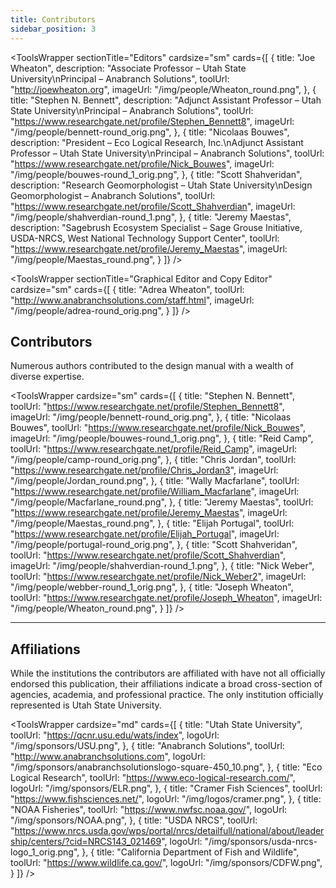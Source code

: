 ```yaml
---
title: Contributors
sidebar_position: 3
---
```


<ToolsWrapper
  sectionTitle="Editors"
  cardsize="sm"
  cards={[
    {
      title: "Joe Wheaton",
      description: "Associate Professor – Utah State University\nPrincipal – Anabranch Solutions",
      toolUrl: "http://joewheaton.org",
      imageUrl: "/img/people/Wheaton_round.png",
    },
    {
      title: "Stephen N. Bennett",
      description: "Adjunct Assistant Professor – Utah State University\nPrincipal – Anabranch Solutions",
      toolUrl: "https://www.researchgate.net/profile/Stephen_Bennett8",
      imageUrl: "/img/people/bennett-round_orig.png",
    },
    {
      title: "Nicolaas Bouwes",
      description: "President – Eco Logical Research, Inc.\nAdjunct Assistant Professor – Utah State University\nPrincipal – Anabranch Solutions",
      toolUrl: "https://www.researchgate.net/profile/Nick_Bouwes",
      imageUrl: "/img/people/bouwes-round_1_orig.png",
    },
    {
      title: "Scott Shahveridan",
      description: "Research Geomorphologist – Utah State University\nDesign Geomorphologist – Anabranch Solutions",
      toolUrl: "https://www.researchgate.net/profile/Scott_Shahverdian",
      imageUrl: "/img/people/shahverdian-round_1.png",
    },
    {
      title: "Jeremy Maestas",
      description: "Sagebrush Ecosystem Specialist – Sage Grouse Initiative, USDA-NRCS, West National Technology Support Center",
      toolUrl: "https://www.researchgate.net/profile/Jeremy_Maestas",
      imageUrl: "/img/people/Maestas_round.png",
    }
  ]}
/>

<ToolsWrapper
  sectionTitle="Graphical Editor and Copy Editor"
  cardsize="sm"
  cards={[
    {
      title: "Adrea Wheaton",
      toolUrl: "http://www.anabranchsolutions.com/staff.html",
      imageUrl: "/img/people/adrea-round_orig.png",
    }
  ]}
/>

## Contributors

Numerous authors contributed to the design manual with a wealth of diverse expertise.

<ToolsWrapper
  cardsize="sm"
  cards={[
    {
      title: "Stephen N. Bennett",
      toolUrl: "https://www.researchgate.net/profile/Stephen_Bennett8",
      imageUrl: "/img/people/bennett-round_orig.png",
    },
    {
      title: "Nicolaas Bouwes",
      toolUrl: "https://www.researchgate.net/profile/Nick_Bouwes",
      imageUrl: "/img/people/bouwes-round_1_orig.png",
    },
    {
      title: "Reid Camp",
      toolUrl: "https://www.researchgate.net/profile/Reid_Camp",
      imageUrl: "/img/people/camp-round_orig.png",
    },
    {
      title: "Chris Jordan",
      toolUrl: "https://www.researchgate.net/profile/Chris_Jordan3",
      imageUrl: "/img/people/Jordan_round.png",
    },
    {
      title: "Wally Macfarlane",
      toolUrl: "https://www.researchgate.net/profile/William_Macfarlane",
      imageUrl: "/img/people/Macfarlane_round.png",
    },
    {
      title: "Jeremy Maestas",
      toolUrl: "https://www.researchgate.net/profile/Jeremy_Maestas",
      imageUrl: "/img/people/Maestas_round.png",
    },
    {
      title: "Elijah Portugal",
      toolUrl: "https://www.researchgate.net/profile/Elijah_Portugal",
      imageUrl: "/img/people/portugal-round_orig.png",
    },
    {
      title: "Scott Shahveridan",
      toolUrl: "https://www.researchgate.net/profile/Scott_Shahverdian",
      imageUrl: "/img/people/shahverdian-round_1.png",
    },
    {
      title: "Nick Weber",
      toolUrl: "https://www.researchgate.net/profile/Nick_Weber2",
      imageUrl: "/img/people/webber-round_1_orig.png",
    },
    {
      title: "Joseph Wheaton",
      toolUrl: "https://www.researchgate.net/profile/Joseph_Wheaton",
      imageUrl: "/img/people/Wheaton_round.png",
    }
  ]}
/>

---

## Affiliations

While the institutions the contributors are affiliated with have not all officially endorsed this publication, their affiliations indicate a broad cross-section of agencies, academia, and professional practice. The only institution officially represented is Utah State University.

<ToolsWrapper
  cardsize="md"
  cards={[
    {
      title: "Utah State University",
      toolUrl: "https://qcnr.usu.edu/wats/index",
      logoUrl: "/img/sponsors/USU.png",
    },
    {
      title: "Anabranch Solutions",
      toolUrl: "http://www.anabranchsolutions.com",
      logoUrl: "/img/sponsors/anabranchsolutionslogo-square-450_10.png",
    },
    {
      title: "Eco Logical Research",
      toolUrl: "https://www.eco-logical-research.com/",
      logoUrl: "/img/sponsors/ELR.png",
    },
    {
      title: "Cramer Fish Sciences",
      toolUrl: "https://www.fishsciences.net/",
      logoUrl: "/img/logos/cramer.png",
    },
    {
      title: "NOAA Fisheries",
      toolUrl: "https://www.nwfsc.noaa.gov/",
      logoUrl: "/img/sponsors/NOAA.png",
    },
    {
      title: "USDA NRCS",
      toolUrl: "https://www.nrcs.usda.gov/wps/portal/nrcs/detailfull/national/about/leadership/centers/?cid=NRCS143_021469",
      logoUrl: "/img/sponsors/usda-nrcs-logo_1_orig.png",
    },
    {
      title: "California Department of Fish and Wildlife",
      toolUrl: "https://www.wildlife.ca.gov/",
      logoUrl: "/img/sponsors/CDFW.png",
    }
  ]}
/>
